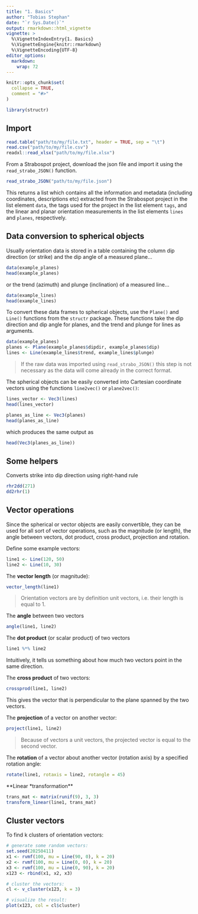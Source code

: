 ```yaml
---
title: "1. Basics"
author: "Tobias Stephan"
date: "`r Sys.Date()`"
output: rmarkdown::html_vignette
vignette: >
  %\VignetteIndexEntry{1. Basics}
  %\VignetteEngine{knitr::rmarkdown}
  %\VignetteEncoding{UTF-8}
editor_options: 
  markdown: 
    wrap: 72
---
```


```r
knitr::opts_chunk$set(
  collapse = TRUE,
  comment = "#>"
)
```

 
```r
library(structr)
```

## Import 

```r
read.table("path/to/my/file.txt", header = TRUE, sep = "\t")
read.csv("path/to/my/file.csv")
readxl::read_xlsx("path/to/my/file.xlsx")
```

From a Strabospot project, download the json file and import it using the `read_strabo_JSON()` function.

 
```r
read_strabo_JSON("path/to/my/file.json")
```

This returns a list which contains all the information and metadata (including coordinates, descriptions etc) extracted from the Strabospot project in the list element `data`, the tags used for the project in the list element `tags`, and the linear and planar orientation measurements in the list elements `lines` and `planes`, respectively.

 
## Data conversion to spherical objects
Usually orientation data is stored in a table containing the column dip direction (or strike) and the dip angle of a measured plane...

 
```r
data(example_planes)
head(example_planes)
```

 
or the trend (azimuth) and plunge (inclination) of a measured line...

```r
data(example_lines)
head(example_lines)
```

To convert these data frames to spherical objects, use the `Plane()` and `Line()` functions from the `structr` package. These functions take the dip direction and dip angle for planes, and the trend and plunge for lines as arguments.

```r
data(example_planes)
planes <- Plane(example_planes$dipdir, example_planes$dip)
lines <- Line(example_lines$trend, example_lines$plunge)
```
 > If the raw data was imported using `read_strabo_JSON()` this step is not necessary as the data will come already in the correct format.

The spherical objects can be easily converted into Cartesian coordinate vectors using the functions `line2vec()` or `plane2vec()`:

```r
lines_vector <- Vec3(lines)
head(lines_vector)
```

 
```r
planes_as_line <- Vec3(planes)
head(planes_as_line)
```

which produces the same output as

 
```r
head(Vec3(planes_as_line))
```

 
## Some helpers
Converts strike into dip direction using right-hand rule

```r
rhr2dd(271)
dd2rhr(1)
```


 
## Vector operations
Since the spherical or vector objects are easily convertible, they can be used for all sort of vector operations, such as the magnitude (or length), 
the angle between vectors, dot product, cross product, projection and rotation.

Define some example vectors:

```r
line1 <- Line(120, 50)
line2 <- Line(10, 30)
```

 
The **vector length** (or magnitude):

```r
vector_length(line1)
```

> Orientation vectors are by definition unit vectors, i.e. their length is equal to 1.

The **angle** between two vectors

```r
angle(line1, line2)
```

 
The **dot product** (or scalar product) of two  vectors

```r
line1 %*% line2
```

Intuitively, it tells us something about how much two vectors point in the same direction.

The **cross product** of two  vectors:

 
```r
crossprod(line1, line2)
```

This gives the vector that is perpendicular to the plane spanned by the two vectors.

The **projection** of a vector on another vector:

```r
project(line1, line2)
```

> Because of vectors a unit vectors, the projected vector is equal to the second vector.

 
The **rotation** of a vector about another vector (rotation axis) by a specified rotation angle:

```r
rotate(line1, rotaxis = line2, rotangle = 45)
```
**Linear *transformation**

```r
trans_mat <- matrix(runif(9), 3, 3)
transform_linear(line1, trans_mat)
```


## Cluster vectors

To find k clusters of orientation vectors:

```r
# generate some random vectors:
set.seed(20250411)
x1 <- rvmf(100, mu = Line(90, 0), k = 20)
x2 <- rvmf(100, mu = Line(0, 0), k = 20)
x3 <- rvmf(100, mu = Line(0, 90), k = 20)
x123 <- rbind(x1, x2, x3)

# cluster the vectors:
cl <- v_cluster(x123, k = 3)

# visualize the result:
plot(x123, col = cl$cluster)
```
